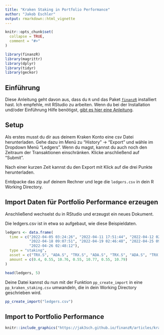 ```yaml
---
title: "Kraken Staking in Portfolio Performance"
author: "Jakob Eschler"
output: rmarkdown::html_vignette
---
```


```r
knitr::opts_chunk$set(
  collapse = TRUE,
  comment = "#>"
)
```

```r
library(finanzR)
library(magrittr)
library(dplyr)
library(tidyr)
library(geckor)
```



## Einführung

Diese Anleitung geht davon aus, dass du `R` und das Paket [`finanzR`](https://github.com/jak3sch/finanzR) installiert hast. Ich empfehle, mit RStudio zu arbeiten. Wenn du bei der Installation und/oder Einführung Hilfe benötigst, [gibt es hier eine Anleitung](https://github.com/leesharpe/nfldata/blob/master/RSTUDIO-INTRO.md#r-and-rstudio-introduction).

## Setup

Als erstes musst du dir aus deinem Kraken Konto eine csv Datei herunterladen. Gehe dazu im Menü zu "History" -> "Export" und wähle im Dropdown Menü "Ledgers". Wenn du magst, kannst du auch noch den Zeitraum der Transaktionen einschränken. Klicke anschließend auf "Submit".

Nach einer kurzen Zeit kannst du den Export mit Klick auf die drei Punkte herunterladen.

Entdpacke das zip auf deinem Rechner und lege die `ledgers.csv` in dein R Working Directory.

## Import Daten für Portfolio Performance erzeugen

Anschließend wechselst du in RStudio und erzeugst ein neues Dokument.

Die ledgers.csv ist in etwa so aufgebaut, wie diese Beispieldaten.

```r
ledgers <- data.frame(
  time = c("2022-04-05 03:24:26", "2022-04-11 17:51:44", "2022-04-12 02:43:49", 
           "2022-04-18 09:07:51", "2022-04-19 02:46:48", "2022-04-25 09:11:56", 
           "2022-04-26 02:48:12"), 
  type = "staking",
  asset = c("TRX.S", "ADA.S", "TRX.S", "ADA.S", "TRX.S", "ADA.S", "TRX.S"),
  amount = c(0.4, 0.55, 10.76, 0.55, 10.77, 0.55, 10.79)
)
```


```r
head(ledgers, 5)
```

Deine Datei kannst du nun mit der Funktion `pp_create_import` in eine `pp_kraken_staking.csv` umwandeln, die in dein Working Directory geschrieben wird.

```r
pp_create_import("ledgers.csv")
```

## Import to Portfolio Performance
```r
knitr::include_graphics("https://jak3sch.github.io/finanzR/articles/kraken_staking_1.jpg")
```
